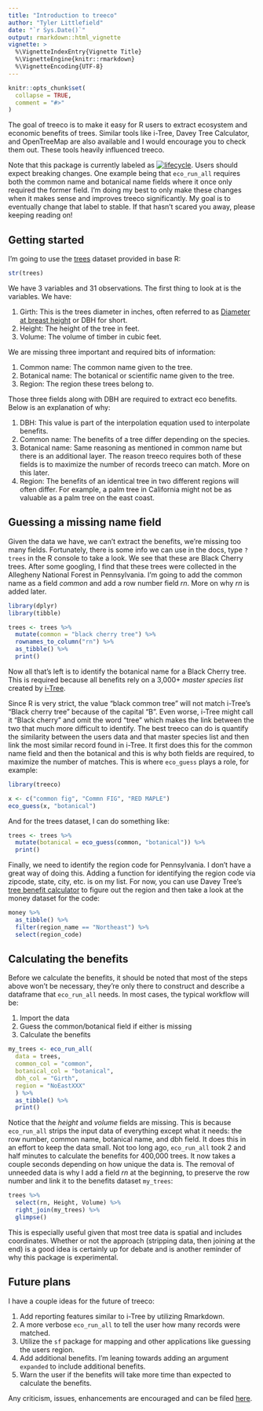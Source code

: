 ```yaml
---
title: "Introduction to treeco"
author: "Tyler Littlefield"
date: "`r Sys.Date()`"
output: rmarkdown::html_vignette
vignette: >
  %\VignetteIndexEntry{Vignette Title}
  %\VignetteEngine{knitr::rmarkdown}
  %\VignetteEncoding{UTF-8}
---
```


```r
knitr::opts_chunk$set(
  collapse = TRUE,
  comment = "#>"
)
```

The goal of treeco is to make it easy for R users to extract ecosystem and economic benefits of trees. Similar tools like i-Tree, Davey Tree Calculator, and OpenTreeMap are also available and I would encourage you to check them out. These tools heavily influenced treeco.

Note that this package is currently labeled as [![lifecycle](https://img.shields.io/badge/lifecycle-experimental-orange.svg)](https://www.tidyverse.org/lifecycle/#experimental). Users should expect breaking changes. One example being that `eco_run_all` requires both the common name and botanical name fields where it once only required the former field. I'm doing my best to only make these changes when it makes sense and improves treeco significantly. My goal is to eventually change that label to stable. If that hasn't scared you away, please keeping reading on!

## Getting started

I'm going to use the [trees](https://stat.ethz.ch/R-manual/R-patched/library/datasets/html/trees.html) dataset provided in base R:

```r
str(trees)
```

We have 3 variables and 31 observations. The first thing to look at is the variables. We have:

1. Girth: This is the trees diameter in inches, often referred to as [Diameter at breast height](https://en.wikipedia.org/wiki/Diameter_at_breast_height) or DBH for short.
2. Height: The height of the tree in feet.
3. Volume: The volume of timber in cubic feet.

We are missing three important and required bits of information:

1. Common name: The common name given to the tree.
2. Botanical name: The botanical or scientific name given to the tree.
3. Region: The region these trees belong to.

Those three fields along with DBH are required to extract eco benefits. Below is an explanation of why:

1. DBH: This value is part of the interpolation equation used to interpolate benefits.
2. Common name: The benefits of a tree differ depending on the species.
3. Botanical name: Same reasoning as mentioned in common name but there is an additional layer. The reason treeco requires both of these fields is to maximize the number of records treeco can match. More on this later.
4. Region: The benefits of an identical tree in two different regions will often differ. For example, a palm tree in California might not be as valuable as a palm tree on the east coast.

## Guessing a missing name field

Given the data we have, we can't extract the benefits, we're missing too many fields. Fortunately, there is some info we can use in the docs, type `?trees` in the R console to take a look. We see that these are Black Cherry trees. After some googling, I find that these trees were collected in the Allegheny National Forest in Pennsylvania. I'm going to add the common name as a field _common_ and add a row number field _rn_. More on why _rn_ is added later.

```r
library(dplyr)
library(tibble)

trees <- trees %>% 
  mutate(common = "black cherry tree") %>% 
  rownames_to_column("rn") %>% 
  as_tibble() %>% 
  print()
```

Now all that's left is to identify the botanical name for a Black Cherry tree. This is required because all benefits rely on a 3,000+ _master species list_ created by [i-Tree](https://www.itreetools.org/). 

Since R is very strict, the value "black common tree" will not match i-Tree's "Black cherry tree" because of the capital "B". Even worse, i-Tree might call it "Black cherry" and omit the word "tree" which makes the link between the two that much more difficult to identify. The best treeco can do is quantify the similarity between the users data and that master species list and then link the most similar record found in i-Tree. It first does this for the common name field and then the botanical and this is why both fields are required, to maximize the number of matches. This is where `eco_guess` plays a role, for example:

```r
library(treeco)

x <- c("common fig", "Commn FIG", "RED MAPLE")
eco_guess(x, "botanical")
```

And for the trees dataset, I can do something like:

```r
trees <- trees %>% 
  mutate(botanical = eco_guess(common, "botanical")) %>% 
  print()
```

Finally, we need to identify the region code for Pennsylvania. I don't have a great way of doing this. Adding a function for identifying the region code via zipcode, state, city, etc. is on my list. For now, you can use Davey Tree's [tree benefit calculator](http://www.treebenefits.com/calculator/) to figure out the region and then take a look at the money dataset for the code:

```r
money %>% 
  as_tibble() %>% 
  filter(region_name == "Northeast") %>% 
  select(region_code)
```

## Calculating the benefits

Before we calculate the benefits, it should be noted that most of the steps above won't be necessary, they're only there to construct and describe a dataframe that `eco_run_all` needs. In most cases, the typical workflow will be:

1. Import the data
2. Guess the common/botanical field if either is missing
3. Calculate the benefits

```r
my_trees <- eco_run_all(
  data = trees, 
  common_col = "common", 
  botanical_col = "botanical", 
  dbh_col = "Girth", 
  region = "NoEastXXX"
  ) %>% 
  as_tibble() %>% 
  print()
```

Notice that the _height_ and _volume_ fields are missing. This is because `eco_run_all` strips the input data of everything except what it needs: the row number, common name, botanical name, and dbh field. It does this in an effort to keep the data small. Not too long ago, `eco_run_all` took 2 and half minutes to calculate the benefits for 400,000 trees. It now takes a couple seconds depending on how unique the data is. The removal of unneeded data is why I add a field *rn* at the beginning, to preserve the row number and link it to the benefits dataset `my_trees`:

```r
trees %>% 
  select(rn, Height, Volume) %>% 
  right_join(my_trees) %>% 
  glimpse()
```

This is especially useful given that most tree data is spatial and includes coordinates. Whether or not the approach (stripping data, then joining at the end) is a good idea is certainly up for debate and is another reminder of why this package is experimental.

## Future plans

I have a couple ideas for the future of treeco:

1. Add reporting features similar to i-Tree by utilizing Rmarkdown.
2. A more verbose `eco_run_all` to tell the user how many records were matched.
3. Utilize the `sf` package for mapping and other applications like guessing the users region.
4. Add additional benefits. I'm leaning towards adding an argument `expanded` to include additional benefits.
5. Warn the user if the benefits will take more time than expected to calculate the benefits.

Any criticism, issues, enhancements are encouraged and can be filed [here](https://github.com/tyluRp/treeco/issues).
